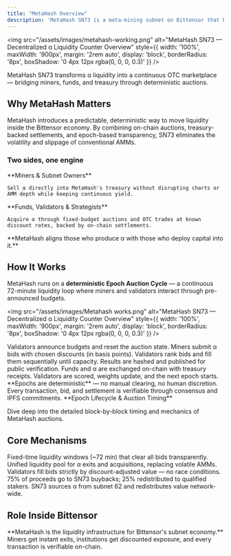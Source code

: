 ```yaml
---
title: "MetaHash Overview"
description: 'MetaHash SN73 is a meta-mining subnet on Bittensor that bridges α liquidity between miners, funds, and the treasury. It serves as a decentralized OTC hub, enabling instant exits for α holders and discounted entries for allocators through on-chain auctions.'
---
```



<img
  src="/assets/images/metahash-working.png"
  alt="MetaHash SN73 — Decentralized α Liquidity Counter Overview"
  style={{
    width: '100%',
    maxWidth: '900px',
    margin: '2rem auto',
    display: 'block',
    borderRadius: '8px',
    boxShadow: '0 4px 12px rgba(0, 0, 0, 0.3)'
  }}
/>

<p style={{
  textAlign: 'center',
  fontStyle: 'italic',
  color: 'rgba(255, 255, 255, 0.7)',
  marginTop: '0.5rem',
  marginBottom: '2rem'
}}>
  MetaHash SN73 transforms α liquidity into a continuous OTC marketplace — bridging miners, funds, and treasury through deterministic auctions.
</p>

## Why MetaHash Matters

<div style={{
  padding: '1.5rem',
  background: 'linear-gradient(135deg, rgba(255, 140, 0, 0.15) 0%, rgba(255, 140, 0, 0.08) 100%)',
  border: '2px solid rgba(255, 140, 0, 0.4)',
  borderRadius: '12px',
  marginBottom: '1.5rem',
  boxShadow: '0 4px 12px rgba(255, 140, 0, 0.1)'
}}>
  <p style={{
    fontSize: '1.15rem',
    lineHeight: '1.8',
    marginBottom: 0,
    fontWeight: 500
  }}>
    MetaHash introduces a predictable, deterministic way to move liquidity inside the Bittensor economy. By combining on-chain auctions, treasury-backed settlements, and epoch-based transparency, SN73 eliminates the volatility and slippage of conventional AMMs.
  </p>
</div>

### Two sides, one engine

<CardGroup cols={2}>
  <Card title="α Holders" icon="users">
    **Miners & Subnet Owners**

    Sell α directly into MetaHash's treasury without disrupting charts or AMM depth while keeping continuous yield.
  </Card>
  <Card title="Capital Allocators" icon="chart-line">
    **Funds, Validators & Strategists**

    Acquire α through fixed-budget auctions and OTC trades at known discount rates, backed by on-chain settlements.
  </Card>
</CardGroup>

<Tip>
**MetaHash aligns those who produce α with those who deploy capital into it.**
</Tip>

## How It Works

<div style={{
  padding: '1.5rem',
  background: 'rgba(255, 140, 0, 0.08)',
  border: '1px solid rgba(255, 140, 0, 0.2)',
  borderRadius: '8px',
  marginBottom: '1.5rem'
}}>
  MetaHash runs on a <strong>deterministic Epoch Auction Cycle</strong> — a continuous 72-minute liquidity loop where miners and validators interact through pre-announced budgets.
</div>

<img
  src="/assets/images/Metahash works.png"
  alt="MetaHash SN73 — Decentralized α Liquidity Counter Overview"
  style={{
    width: '100%',
    maxWidth: '900px',
    margin: '2rem auto',
    display: 'block',
    borderRadius: '8px',
    boxShadow: '0 4px 12px rgba(0, 0, 0, 0.3)'
  }}
/>

<Steps>
  <Step title="Notify & Stage">
    Validators announce budgets and reset the auction state.
  </Step>
  <Step title="Bidding & Submission">
    Miners submit α bids with chosen discounts (in basis points).
  </Step>
  <Step title="Clearing & Matching">
    Validators rank bids and fill them sequentially until capacity.
  </Step>
  <Step title="Commitments & IPFS Records">
    Results are hashed and published for public verification.
  </Step>
  <Step title="Payments & Settlement">
    Funds and α are exchanged on-chain with treasury receipts.
  </Step>
  <Step title="Weight Update & Next Epoch">
    Validators are scored, weights update, and the next epoch starts.
  </Step>
</Steps>

<Note>
**Epochs are deterministic** — no manual clearing, no human discretion. Every transaction, bid, and settlement is verifiable through consensus and IPFS commitments.
</Note>

<Card title="Learn More" icon="arrow-right" href="/understand/fundamentals/auction-mechanics">
  **Epoch Lifecycle & Auction Timing**

  Dive deep into the detailed block-by-block timing and mechanics of MetaHash auctions.
</Card>

## Core Mechanisms

<CardGroup cols={2}>
  <Card title="Epoch-Based Auctions" icon="clock">
    Fixed-time liquidity windows (~72 min) that clear all bids transparently.
  </Card>
  <Card title="Treasury-Backed OTC Counter" icon="building-columns">
    Unified liquidity pool for α exits and acquisitions, replacing volatile AMMs.
  </Card>
  <Card title="Deterministic Matching" icon="scale-balanced">
    Validators fill bids strictly by discount-adjusted value — no race conditions.
  </Card>
  <Card title="Treasury Rebalancing" icon="repeat">
    75% of proceeds go to SN73 buybacks; 25% redistributed to qualified stakers.
  </Card>
  <Card title="Cross-Subnet α Flow" icon="arrow-right-arrow-left">
    SN73 sources α from subnet 62 and redistributes value network-wide.
  </Card>
</CardGroup>

## Role Inside Bittensor

<Tip>
**MetaHash is the liquidity infrastructure for Bittensor's subnet economy.** Miners get instant exits, institutions get discounted exposure, and every transaction is verifiable on-chain.
</Tip>
